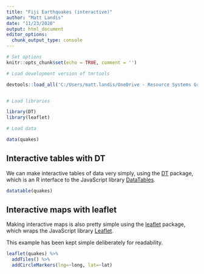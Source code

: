 ```yaml
---
title: "Fiji Earthquakes (interactive)"
author: "Matt Landis"
date: "11/23/2020"
output: html_document
editor_options: 
  chunk_output_type: console
---
```


```r

# Set options
knitr::opts_chunk$set(echo = TRUE, comment = '')

# Load development version of tmrtools

devtools::load_all('C:/Users/matt.landis/OneDrive - Resource Systems Group, Inc/Git/tmrtools')


# Load libraries 

library(DT)
library(leaflet)

# Load data

data(quakes)

```

## Interactive tables with DT

We can make interactive tables of data very simply, using the [DT](https://rstudio.github.io/DT/) package, which is an R interface to the JavaScript library [DataTables](https://datatables.net/).

```r
datatable(quakes)
```


## Interactive maps with leaflet

Making interactive maps is also pretty simple using the [leaflet]() package, which wraps the JavaScript library [Leaflet](https://leafletjs.com/).

This example has been kept simple deliberately for readability.

```r
leaflet(quakes) %>%
  addTiles() %>%
  addCircleMarkers(lng=~long, lat=~lat)
```

